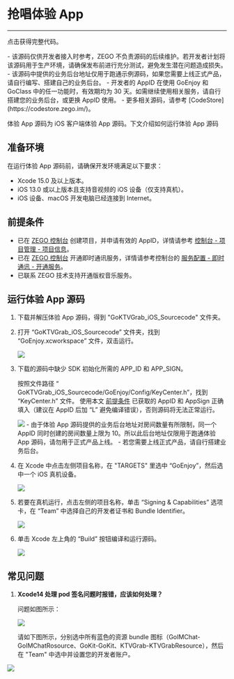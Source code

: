 # 抢唱体验 App

- - -

<Card title="示例源码" href="https://codestore.zego.im/project/18" target="_blank">点击获得完整代码。</Card>


<Warning title="注意">
- 该源码仅供开发者接入时参考，ZEGO 不负责源码的后续维护。若开发者计划将该源码用于生产环境，请确保发布前进行充分测试，避免发生潜在问题造成损失。
- 该源码中提供的业务后台地址仅用于跑通示例源码，如果您需要上线正式产品，请自行编写、搭建自己的业务后台。
- 开发者的 AppID 在使用 GoEnjoy 和 GoClass 中的任一功能时，有效期均为 30 天。如需继续使用相关服务，请自行搭建您的业务后台，或更换 AppID 使用。
- 更多相关源码，请参考 [CodeStore](https://codestore.zego.im/)。
</Warning>

体验 App 源码为 iOS 客户端体验 App 源码。下文介绍如何运行体验 App 源码


## 准备环境

在运行体验 App 源码前，请确保开发环境满足以下要求：

- Xcode 15.0 及以上版本。
- iOS 13.0 或以上版本且支持音视频的 iOS 设备（仅支持真机）。
- iOS 设备、macOS 开发电脑已经连接到 Internet。

## 前提条件

- 已在 [ZEGO 控制台](https://console.zego.im/) 创建项目，并申请有效的 AppID，详情请参考 [控制台 - 项目管理 - 项目信息](https://doc-zh.zego.im/article/12107)。
- 已在 [ZEGO 控制台](https://console.zego.im) 开通即时通讯服务，详情请参考控制台的 [服务配置 - 即时通讯 - 开通服务](https://doc-zh.zego.im/article/14994ß)。
- 已联系 ZEGO 技术支持开通版权音乐服务。


## 运行体验 App 源码

1. 下载并解压体验 App 源码，得到 "GoKTVGrab_iOS_Sourcecode" 文件夹。

2. 打开 “GoKTVGrab_iOS_Sourcecode” 文件夹，找到 “GoEnjoy.xcworkspace” 文件，双击运行。

    <Frame width="512" height="auto" ><img src="https://storage.zego.im/sdk-doc/Pics/GoEnjoy/Grab/iOS/run_example/grab_ios_proj_path.jpg" /></Frame>

3. 下载的源码中缺少 SDK 初始化所需的 APP_ID 和 APP_SIGN。
    
    按照文件路径 “ GoKTVGrab_iOS_Sourcecode/GoEnjoy/Config/KeyCenter.h”，找到 “KeyCenter.h” 文件。
    使用本文 [前提条件](./Grab%20the%20Mic.mdx#前提条件) 已获取的 AppID 和 AppSign 正确填入（建议在 AppID 后加 “L” 避免编译错误），否则源码将无法正常运行。

    <Frame width="512" height="auto" ><img src="https://storage.zego.im/sdk-doc/Pics/GoEnjoy/Grab/iOS/run_example/grab_ios_keycenter.jpg" /></Frame>

    <Warning title="注意">
    - 由于体验 App 源码提供的业务后台地址对房间数量有所限制，同一个 AppID 同时创建的房间数量上限为 10。所以此后台地址仅限用于跑通体验 App 源码，请勿用于正式产品上线。
    - 若您需要上线正式产品，请自行搭建业务后台。
    </Warning>

4. 在 Xcode 中点击左侧项目名称，在 "TARGETS" 里选中 “GoEnjoy”，然后选中一个 iOS 真机设备。

    <Frame width="512" height="auto" ><img src="https://storage.zego.im/sdk-doc/Pics/GoEnjoy/Grab/iOS/run_example/grab_ios_run_sim.jpg" /></Frame>

5. 若要在真机运行，点击左侧的项目名称，单击 “Signing & Capabilities” 选项卡，在 “Team” 中选择自己的开发者证书和 Bundle Identifier。

    <Frame width="512" height="auto" ><img src="https://storage.zego.im/sdk-doc/Pics/GoEnjoy/Grab/iOS/run_example/grab_ios_signing.jpg" /></Frame>

6. 单击 Xcode 左上角的 “Build” 按钮编译和运行源码。

    <Frame width="512" height="auto" ><img src="https://storage.zego.im/sdk-doc/Pics/GoEnjoy/Grab/iOS/run_example/grab_ios_run.png" /></Frame>

## 常见问题

1. **Xcode14 处理 pod 签名问题时报错，应该如何处理？**

    问题如图所示：

    <Frame width="512" height="auto" ><img src="https://storage.zego.im/sdk-doc/Pics/GoEnjoy/Grab/iOS/run_example/xcode14.jpg" /></Frame>

    请如下图所示，分别选中所有蓝色的资源 bundle 图标（GoIMChat-GoIMChatRosource、GoKit-GoKit、KTVGrab-KTVGrabResource），然后在 "Team" 中选中并设置您的开发者账户。
<Frame width="512" height="auto" ><img src="https://storage.zego.im/sdk-doc/Pics/GoEnjoy/Grab/iOS/run_example/faq_xcode14.jpg" /></Frame>
